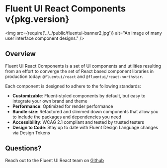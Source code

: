 
<Meta title="Concepts/Introduction" />

<h1 className="fluent">
  Fluent UI React Components
  <span className="fluent-version">v{pkg.version}</span>
</h1>

<img src={require('../../public/fluentui-banner2.jpg')} alt="An image of many user interface component designs." />

<h2 className="fluent">Overview</h2>
<div className="fluent-text">

Fluent UI React Components is a set of UI components and utilities resulting from an effort to converge the set of React based component libraries in production today: `@fluentui/react` and `@fluentui/react-northstar`.

Each component is designed to adhere to the following standards:

- **Customizable**: Fluent-styled components by default, but easy to integrate your own brand and theme
- **Performance**: Optimized for render performance
- **Bundle size**: Refactored and slimmed down components that allow you to include the packages and dependencies you need
- **Accessibility**: WCAG 2.1 compliant and tested by trusted testers
- **Design to Code**: Stay up to date with Fluent Design Language changes via Design Tokens

</div>

<h2 className="fluent">Questions?</h2>

Reach out to the Fluent UI React team on [Github](https://github.com/microsoft/fluentui)
